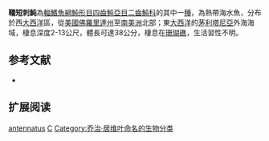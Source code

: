 {{Speciesbox
| name = 韁短刺魨
| image = 
| image_width = 250px
| status = NE
| status_system = IUCN3.1
| genus = Chilomycterus
| species = antennatus
| authority = [[Cuvier|Cuvier]], 1816
| synonyms = *''Diodon antennatus, Cuvier, 1816''
*''Cyclichthys antennatus, Cuvier, 1816''
}}
'''韁短刺魨'''為[[輻鰭魚綱|輻鰭魚綱]][[魨形目|魨形目]][[四齒魨亞目|四齒魨亞目]][[二齒魨科|二齒魨科]]的其中一[[種|種]]，為熱帶海水魚，分布於西[[大西洋|大西洋]]區，從[[美國|美國]][[佛羅里達州|佛羅里達州]]至[[南美洲|南美洲]]北部；東[[大西洋|大西洋]]的[[茅利塔尼亞|茅利塔尼亞]]外海海域，棲息深度2-13公尺，體長可達38公分，棲息在[[珊瑚礁|珊瑚礁]]，生活習性不明。

== 参考文献 ==
*{{FishBase_species|genus=Chilomycterus|species=antennatus|year=2014|month=3}}

== 扩展阅读 ==
{{refbegin}}
{{wikispecies-inline|Chilomycterus antennatus|韁短刺魨}}
{{refend}}
{{Taxonbar|from=Q937534}}

[[Category:短刺魨屬|antennatus]]
[[Category:1816年描述的鱼类|C]]
[[Category:乔治·居维叶命名的生物分类|Category:乔治·居维叶命名的生物分类]]


{{魚類小作品}}